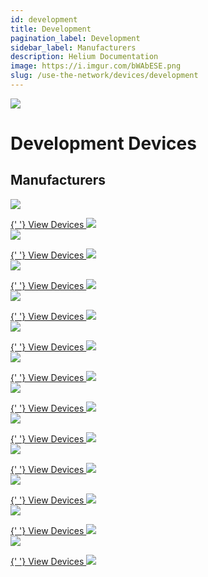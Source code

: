 ```yaml
---
id: development
title: Development
pagination_label: Development
sidebar_label: Manufacturers
description: Helium Documentation
image: https://i.imgur.com/bWAbESE.png
slug: /use-the-network/devices/development
---
```



<div class="container" style={{ padding: 0, marginBottom: 60 }}>
  <div class="row">
    <div class="col col--12">
      <div class="flex" style={{ border: 'none' }}>
        <img className="headericon" src={useBaseUrl('img/use-the-network/use1.svg')} />
        <div className="headertext">
          <h1 style={{ marginTop: 0 }}>Development Devices</h1>
          <h2 className="subtitle">Manufacturers</h2>
        </div>
      </div>
    </div>
  </div>
</div>

<div class="container" style={{ padding: 0 }}>
  <div class="row">
    <div class="col col--4" style={{ marginBottom: 100 }}>
      <a href="/use-the-network/devices/development/adafruit/adafruit-feather-m0-rfm95">
        <img
          className="manufacturericon"
          src={useBaseUrl('img/use-the-network/devices/development/adafruit/adafruit-logo.png')}
        />
      </a>
      <p></p>
      <a href="/use-the-network/devices/development/adafruit/adafruit-feather-m0-rfm95">
        {' '}
        View Devices <img className="linkarrow" src={useBaseUrl('img/icons/linkarrow.svg')} />
      </a>
    </div>
    <div class="col col--4" style={{ marginBottom: 100 }}>
      <a href="/use-the-network/devices/development/arduino/lora-vision-shield">
        <img
          className="manufacturericon"
          src={useBaseUrl('img/use-the-network/devices/development/arduino/arduino-logo.png')}
        />
      </a>
      <p></p>
      <a href="/use-the-network/devices/development/arduino/lora-vision-shield">
        {' '}
        View Devices <img className="linkarrow" src={useBaseUrl('img/icons/linkarrow.svg')} />
      </a>
    </div>
    <div class="col col--4" style={{ marginBottom: 100 }}>
      <a href="/use-the-network/devices/development/embit/emb-lr1280s">
        <img
          className="manufacturericon"
          src={useBaseUrl('img/use-the-network/devices/development/embit/embit-logo.png')}
        />
      </a>
      <p></p>
      <a href="/use-the-network/devices/development/embit/emb-lr1280s">
        {' '}
        View Devices <img className="linkarrow" src={useBaseUrl('img/icons/linkarrow.svg')} />
      </a>
    </div>
  </div>
  <div class="row">
    <div class="col col--4" style={{ marginBottom: 100 }}>
      <a href="/use-the-network/devices/development/heltec/cubecell-1-2-aa-node">
        <img
          className="manufacturericon"
          src={useBaseUrl('img/use-the-network/devices/development/heltec/heltec-logo.png')}
        />
      </a>
      <p></p>
      <a href="/use-the-network/devices/development/heltec/cubecell-1-2-aa-node">
        {' '}
        View Devices <img className="linkarrow" src={useBaseUrl('img/icons/linkarrow.svg')} />
      </a>
    </div>
    <div class="col col--4" style={{ marginBottom: 100 }}>
      <a href="/use-the-network/devices/development/mcci/catena4610">
        <img
          className="manufacturericon"
          src={useBaseUrl('img/use-the-network/devices/development/mcci/mcci-logo.png')}
        />
      </a>
      <p></p>
      <a href="/use-the-network/devices/development/mcci/catena4610">
        {' '}
        View Devices <img className="linkarrow" src={useBaseUrl('img/icons/linkarrow.svg')} />
      </a>
    </div>
    <div class="col col--4" style={{ marginBottom: 100 }}>
      <a href="/use-the-network/devices/development/midatronics/sharky-module">
        <img
          className="manufacturericon"
          src={useBaseUrl(
            'img/use-the-network/devices/development/midatronics/midatronics-logo.png',
          )}
        />
      </a>
      <p></p>
      <a href="/use-the-network/devices/development/midatronics/sharky-module">
        {' '}
        View Devices <img className="linkarrow" src={useBaseUrl('img/icons/linkarrow.svg')} />
      </a>
    </div>
  </div>
  <div class="row">
    <div class="col col--4" style={{ marginBottom: 100 }}>
      <a href="/use-the-network/devices/development/multi-tech/multi-tech-xdot">
        <img
          className="manufacturericon"
          src={useBaseUrl('img/use-the-network/devices/development/multi-tech/multi-tech-logo.png')}
        />
      </a>
      <p></p>
      <a href="/use-the-network/devices/development/multi-tech/multi-tech-xdot">
        {' '}
        View Devices <img className="linkarrow" src={useBaseUrl('img/icons/linkarrow.svg')} />
      </a>
    </div>
    <div class="col col--4" style={{ marginBottom: 100 }}>
      <a href="/use-the-network/devices/development/rakwireless/wisblock-4631">
        <img
          className="manufacturericon"
          src={useBaseUrl(
            'img/use-the-network/devices/development/rakwireless/rakwireless-logo.png',
          )}
        />
      </a>
      <p></p>
      <a href="/use-the-network/devices/development/rakwireless/wisblock-4631">
        {' '}
        View Devices <img className="linkarrow" src={useBaseUrl('img/icons/linkarrow.svg')} />
      </a>
    </div>
    <div class="col col--4" style={{ marginBottom: 100 }}>
      <a href="/use-the-network/devices/development/seeed-studio/loramodule-e5">
        <img
          className="manufacturericon"
          src={useBaseUrl(
            'img/use-the-network/devices/ready-to-use/seeed-studio/seeed-studio-logo.png',
          )}
        />
      </a>
      <p></p>
      <a href="/use-the-network/devices/development/seeed-studio/loramodule-e5">
        {' '}
        View Devices <img className="linkarrow" src={useBaseUrl('img/icons/linkarrow.svg')} />
      </a>
    </div>
  </div>
  <div class="row">
    <div class="col col--4" style={{ marginBottom: 100 }}>
      <a href="/use-the-network/devices/development/sparkfun/pro-rf">
        <img
          className="manufacturericon"
          src={useBaseUrl('img/use-the-network/devices/development/sparkfun/sparkfun-logo.png')}
        />
      </a>
      <p></p>
      <a href="/use-the-network/devices/development/sparkfun/pro-rf">
        {' '}
        View Devices <img className="linkarrow" src={useBaseUrl('img/icons/linkarrow.svg')} />
      </a>
    </div>
    <div class="col col--4" style={{ marginBottom: 100 }}>
      <a href="/use-the-network/devices/development/opensourceinitiative/paxcounter">
        <img
          className="manufacturericon"
          src={useBaseUrl(
            'img/use-the-network/devices/development/opensourceinitiative/osi_standard_logo.png',
          )}
        />
      </a>
      <p></p>
      <a href="/use-the-network/devices/development/opensourceinitiative/paxcounter">
        {' '}
        View Devices <img className="linkarrow" src={useBaseUrl('img/icons/linkarrow.svg')} />
      </a>
    </div>
    <div class="col col--4" style={{ marginBottom: 100 }}>
      <a href="/use-the-network/devices/development/stmicroelectronics/st-b-l072z-lrwan1">
        <img
          className="manufacturericon"
          src={useBaseUrl(
            'img/use-the-network/devices/development/stmicroelectronics/stmicroelectronics-logo.png',
          )}
        />
      </a>
      <p></p>
      <a href="/use-the-network/devices/development/stmicroelectronics/st-b-l072z-lrwan1">
        {' '}
        View Devices <img className="linkarrow" src={useBaseUrl('img/icons/linkarrow.svg')} />
      </a>
    </div>
  </div>
</div>
